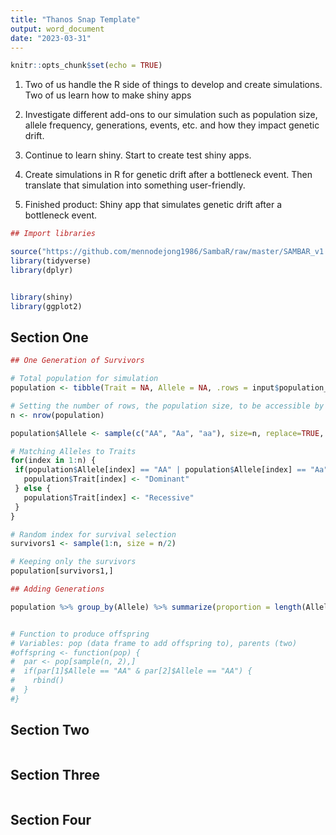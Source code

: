 ```yaml
---
title: "Thanos Snap Template"
output: word_document
date: "2023-03-31"
---
```


```r
knitr::opts_chunk$set(echo = TRUE)
```



1. Two of us handle the R side of things to develop and create simulations. Two of us learn how to make shiny apps

2. Investigate different add-ons to our simulation such as population size, allele frequency, generations, events, etc. and how they impact genetic drift.

3. Continue to learn shiny. Start to create test shiny apps.

4. Create simulations in R for genetic drift after a bottleneck event. Then translate that simulation into something user-friendly.

5. Finished product: Shiny app that simulates genetic drift after a bottleneck event.


```r
## Import libraries

source("https://github.com/mennodejong1986/SambaR/raw/master/SAMBAR_v1.09.txt")
library(tidyverse)
library(dplyr)


library(shiny)
library(ggplot2)
```



## Section One

```r
## One Generation of Survivors

# Total population for simulation
population <- tibble(Trait = NA, Allele = NA, .rows = input$population_size)

# Setting the number of rows, the population size, to be accessible by the variable 'n'
n <- nrow(population)

population$Allele <- sample(c("AA", "Aa", "aa"), size=n, replace=TRUE, prob=c(0.25, 0.5, 0.25))

# Matching Alleles to Traits
for(index in 1:n) {
 if(population$Allele[index] == "AA" | population$Allele[index] == "Aa") {
   population$Trait[index] <- "Dominant"
 } else {
   population$Trait[index] <- "Recessive"
 }
}

# Random index for survival selection
survivors1 <- sample(1:n, size = n/2)

# Keeping only the survivors
population[survivors1,]

## Adding Generations

population %>% group_by(Allele) %>% summarize(proportion = length(Allele)/n)



```

```r
# Function to produce offspring
# Variables: pop (data frame to add offspring to), parents (two)
#offspring <- function(pop) {
#  par <- pop[sample(n, 2),]
#  if(par[1]$Allele == "AA" & par[2]$Allele == "AA") {
#    rbind()
#  }
#}
```


## Section Two

```r

```

## Section Three

```r

```

## Section Four

```r

```
